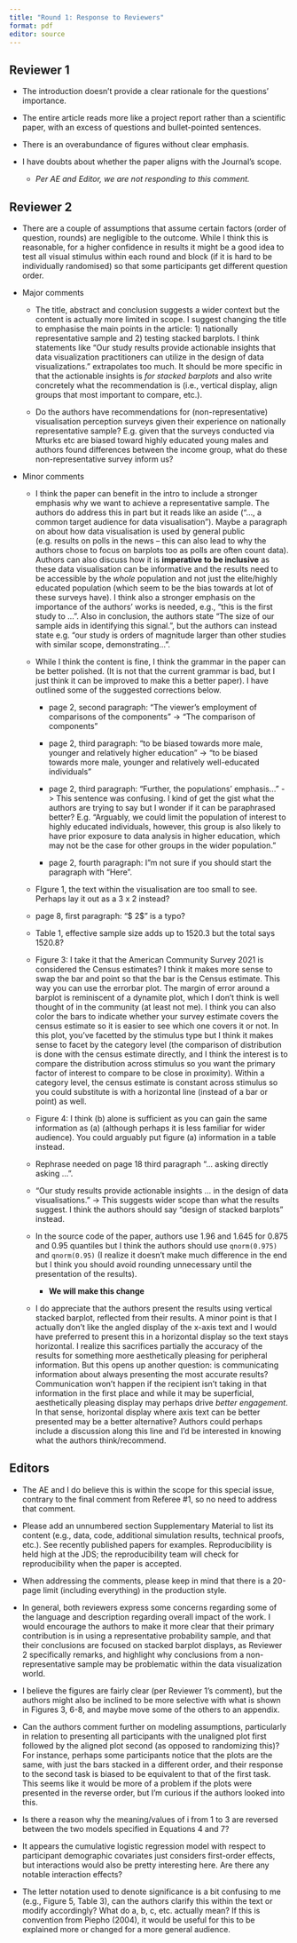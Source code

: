 ```yaml
---
title: "Round 1: Response to Reviewers"
format: pdf
editor: source
---
```


## Reviewer 1

-   The introduction doesn't provide a clear rationale for the questions' importance.

-   The entire article reads more like a project report rather than a scientific paper, with an excess of questions and bullet-pointed sentences.

-   There is an overabundance of figures without clear emphasis.

-   I have doubts about whether the paper aligns with the Journal's scope.

    -   *Per AE and Editor, we are not responding to this comment.*

## Reviewer 2

-   There are a couple of assumptions that assume certain factors (order of question, rounds) are negligible to the outcome. While I think this is reasonable, for a higher confidence in results it might be a good idea to test all visual stimulus within each round and block (if it is hard to be individually randomised) so that some participants get different question order.

-   Major comments

    -   The title, abstract and conclusion suggests a wider context but the content is actually more limited in scope. I suggest changing the title to emphasise the main points in the article: 1) nationally representative sample and 2) testing stacked barplots. I think statements like "Our study results provide actionable insights that data visualization practitioners can utilize in the design of data visualizations." extrapolates too much. It should be more specific in that the actionable insights is *for stacked barplots* and also write concretely what the recommendation is (i.e., vertical display, align groups that most important to compare, etc.).

    -   Do the authors have recommendations for (non-representative) visualisation perception surveys given their experience on nationally representative sample? E.g. given that the surveys conducted via Mturks etc are biased toward highly educated young males and authors found differences between the income group, what do these non-representative survey inform us?

-   Minor comments

    -   I think the paper can benefit in the intro to include a stronger emphasis why we want to achieve a representative sample. The authors do address this in part but it reads like an aside ("..., a common target audience for data visualisation"). Maybe a paragraph on about how data visualisation is used by general public (e.g. results on polls in the news -- this can also lead to why the authors chose to focus on barplots too as polls are often count data). Authors can also discuss how it is **imperative to be inclusive** as these data visualisation can be informative and the results need to be accessible by the *whole* population and not just the elite/highly educated population (which seem to be the bias towards at lot of these surveys have). I think also a stronger emphasis on the importance of the authors' works is needed, e.g., "this is the first study to ...". Also in conclusion, the authors state "The size of our sample aids in identifying this signal.", but the authors can instead state e.g. "our study is orders of magnitude larger than other studies with similar scope, demonstrating...".

    -   While I think the content is fine, I think the grammar in the paper can be better polished. (It is not that the current grammar is bad, but I just think it can be improved to make this a better paper). I have outlined some of the suggested corrections below.

        -   page 2, second paragraph: "The viewer's employment of comparisons of the components" -\> "The comparison of components"

        -   page 2, third paragraph: "to be biased towards more male, younger and relatively higher education" -\> "to be biased towards more male, younger and relatively well-educated individuals"

        -   page 2, third paragraph: "Further, the populations' emphasis..." -\> This sentence was confusing. I kind of get the gist what the authors are trying to say but I wonder if it can be paraphrased better? E.g. "Arguably, we could limit the population of interest to highly educated individuals, however, this group is also likely to have prior exposure to data analysis in higher education, which may not be the case for other groups in the wider population."

        -   page 2, fourth paragraph: I"m not sure if you should start the paragraph with "Here".

    -   FIgure 1, the text within the visualisation are too small to see. Perhaps lay it out as a 3 x 2 instead?

    -   page 8, first paragraph: "\$ 2\$" is a typo?

    -   Table 1, effective sample size adds up to 1520.3 but the total says 1520.8?

    -   Figure 3: I take it that the American Community Survey 2021 is considered the Census estimates? I think it makes more sense to swap the bar and point so that the bar is the Census estimate. This way you can use the errorbar plot. The margin of error around a barplot is reminiscent of a dynamite plot, which I don't think is well thought of in the community (at least not me). I think you can also color the bars to indicate whether your survey estimate covers the census estimate so it is easier to see which one covers it or not. In this plot, you've facetted by the stimulus type but I think it makes sense to facet by the category level (the comparison of distribution is done with the census estimate directly, and I think the interest is to compare the distribution across stimulus so you want the primary factor of interest to compare to be close in proximity). Within a category level, the census estimate is constant across stimulus so you could substitute is with a horizontal line (instead of a bar or point) as well.

    -   Figure 4: I think (b) alone is sufficient as you can gain the same information as (a) (although perhaps it is less familiar for wider audience). You could arguably put figure (a) information in a table instead.

    -   Rephrase needed on page 18 third paragraph "... asking directly asking ...".

    -   "Our study results provide actionable insights ... in the design of data visualisations." -\> This suggests wider scope than what the results suggest. I think the authors should say "design of stacked barplots" instead.

    -   In the source code of the paper, authors use 1.96 and 1.645 for 0.875 and 0.95 quantiles but I think the authors should use `qnorm(0.975)` and `qnorm(0.95)` (I realize it doesn't make much difference in the end but I think you should avoid rounding unnecessary until the presentation of the results). 
        -   **We will make this change**  

    -   I do appreciate that the authors present the results using vertical stacked barplot, reflected from their results. A minor point is that I actually don't like the angled display of the x-axis text and I would have preferred to present this in a horizontal display so the text stays horizontal. I realize this sacrifices partially the accuracy of the results for something more aesthetically pleasing for peripheral information. But this opens up another question: is communicating information about always presenting the most accurate results? Communication won't happen if the recipient isn't taking in that information in the first place and while it may be superficial, aesthetically pleasing display may perhaps drive *better engagement*. In that sense, horizontal display where axis text can be better presented may be a better alternative? Authors could perhaps include a discussion along this line and I'd be interested in knowing what the authors think/recommend.

## Editors

-   The AE and I do believe this is within the scope for this special issue, contrary to the final comment from Referee #1, so no need to address that comment.

-   Please add an unnumbered section Supplementary Material to list its content (e.g., data, code, additional simulation results, technical proofs, etc.). See recently published papers for examples. Reproducibility is held high at the JDS; the reproducibility team will check for reproducibility when the paper is accepted.

-   When addressing the comments, please keep in mind that there is a 20-page limit (including everything) in the production style.

-   In general, both reviewers express some concerns regarding some of the language and description regarding overall impact of the work. I would encourage the authors to make it more clear that their primary contribution is in using a representative probability sample, and that their conclusions are focused on stacked barplot displays, as Reviewer 2 specifically remarks, and highlight why conclusions from a non-representative sample may be problematic within the data visualization world.

-   I believe the figures are fairly clear (per Reviewer 1's comment), but the authors might also be inclined to be more selective with what is shown in Figures 3, 6-8, and maybe move some of the others to an appendix.

-   Can the authors comment further on modeling assumptions, particularly in relation to presenting all participants with the unaligned plot first followed by the aligned plot second (as opposed to randomizing this)? For instance, perhaps some participants notice that the plots are the same, with just the bars stacked in a different order, and their response to the second task is biased to be equivalent to that of the first task. This seems like it would be more of a problem if the plots were presented in the reverse order, but I'm curious if the authors looked into this.

-   Is there a reason why the meaning/values of i from 1 to 3 are reversed between the two models specified in Equations 4 and 7?

-   It appears the cumulative logistic regression model with respect to participant demographic covariates just considers first-order effects, but interactions would also be pretty interesting here. Are there any notable interaction effects?

-   The letter notation used to denote significance is a bit confusing to me (e.g., Figure 5, Table 3), can the authors clarify this within the text or modify accordingly? What do a, b, c, etc. actually mean? If this is convention from Piepho (2004), it would be useful for this to be explained more or changed for a more general audience.
